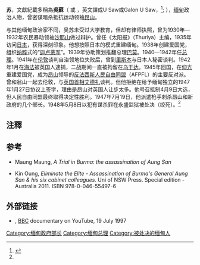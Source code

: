 {{缅甸人名|吴}}
'''苏'''，文獻紀載多稱為'''吳蘇'''{{注|1=“吴”（{{Script/shn-Mymr|{{lang|my|ဦး}}}}）为[[缅甸语|缅甸语]]中对男性的[[缅甸人名|敬称]]。}}（{{lang-my|ဦးစော}} 或 {{Lang|my|ဂဠုန်ဦးစော}}{{IPA-my|ɡəlòʊɴ ʔú sɔ́|pron}}，英文譯成U Saw或Galon U Saw，<ref name="ms">{{cite book|author=Martin Smith|year=1991|title=Burma - Insurgency and the Politics of Ethnicity|publisher=Zed Books|location=London and New Jersey|pages=91, 73–74, 77, 92, 65, 69}}</ref>; {{bd|1900年||1948年|5月8日|catIdx=S}}），[[缅甸|缅甸]]政治人物，曾密谋暗杀抵抗运动领袖[[昂山|昂山]]。

与其他缅甸政治家不同，吴苏未受过大学教育，但却有律师执照，曾为1930年—1932年农民暴动领袖[[沙耶山|沙耶山]]做过辩护。曾任《太阳报》（Thuriya）主编，1935年访问[[日本|日本]]，获得深刻印象。他想按照日本的模式重建缅甸。1938年创建爱国党，组织[[纳粹|纳粹]]式的“[[迦卢荼军|迦卢荼军]]”。1939年协助策划推翻总理[[巴莫|巴莫]]。1940—1942年任[[缅甸总理|总理]]。1941年在[[伦敦|伦敦]]谈判自治领地位失败后，曾到[[里斯本|里斯本]]与日本人秘密谈判。1942年1月在[[海法|海法]]被英国人逮捕，二战期间一直被拘留在[[乌干达|乌干达]]。1945年回国，在[[仰光|仰光]]重建爱国党，成为[[昂山|昂山]]领导的[[反法西斯人民自由同盟|反法西斯人民自由同盟]]（AFPFL）的主要反对派。曾和翁山一起去伦敦，与[[英国首相|英国首相]][[艾德礼|艾德礼]]谈判。但他拒绝在给予缅甸独立的1947年1月27日协议上签字，理由是昂山对英国人让步太多。他号召抵制4月9日大选，但人民自由同盟最终取得决定性胜利。1947年7月19日，他派遣枪手刺杀昂山和新政府的几个部长。1948年5月8日以犯有谋杀罪在永盛监狱被处决（绞死）。<ref name="ms"/>

==注釋==
{{noteFoot}}
==参考==
{{reflist}}

* Maung Maung, ''A Trial in Burma: the assassination of Aung San''

* Kin Oung, ''Eliminate the Elite - Assassination of Burma's General Aung San & his six cabinet colleagues.'' Uni of NSW Press. Special edition - Australia 2011. ISBN 978-0-046-55497-6

==外部链接==
*{{YouTube|N003jRV75kc|Who really killed Aung San? Vol 1}}, [[BBC|BBC]] documentary on YouTube, 19 July 1997

{{s-start}}
{{succession box|title=[[缅甸总理|缅甸总理]] |years=1940–1942| before=[[貌普|貌普]]（Maung Pu） |after=[[包顿|包顿]]（Paw Tun）}}
{{s-end}}

{{Authority control}}

{{DEFAULTSORT:U Saw}}
[[Category:缅甸政府部长|Category:缅甸政府部长]]
[[Category:缅甸总理|Category:缅甸总理]]
[[Category:被处决的缅甸人|Category:被处决的缅甸人]]